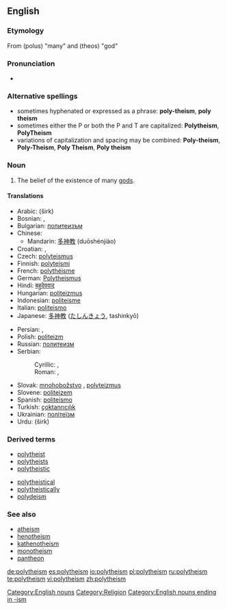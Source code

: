 {{wikipedia|Polytheism}}
==English==

===Etymology===
From {{AGr.}} '''{{polytonic|[[πολύς]]}}''' (polus) "many" and '''{{polytonic|[[θεός]]}}''' (theos) "god"

===Pronunciation===
* {{IPA|/pɒli'θi'ĭz'əm}}

===Alternative spellings===
*sometimes hyphenated or expressed as a phrase: '''poly-theism''', '''poly theism'''
*sometimes either the P or both the P and T are capitalized: '''Polytheism''', '''PolyTheism'''
*variations of capitalization and spacing may be combined: '''Poly-theism''', '''Poly-Theism''', '''Poly Theism''', '''Poly theism'''

===Noun===
{{en-noun}}

# The belief of the existence of many [[god]]s.

====Translations====
{{top}}
*Arabic: {{Arab|[[شرك|شِرْك]]}} (širk)
*Bosnian: {{t|bs|politeizam|m}}, {{t|bs|mnogoboštvo|n}}
*Bulgarian: [[политеизъм]] {{m}}
*Chinese:
**Mandarin: [[多神教]] (duōshénjiào)
*Croatian: {{t|hr|politeizam|m}}, {{t|hr|mnogoboštvo|n}}
*Czech: [[polyteismus]] {{m}}
*Finnish: [[polyteismi]]
*French: [[polythéisme]] {{m}}
*German: [[Polytheismus]] {{m}}
*Hindi: [[बहुदेववाद]]
*Hungarian: [[politeizmus]]
*Indonesian: [[politeisme]]
*Italian: [[politeismo]]
*Japanese: [[多神教]] ([[たしんきょう]], tashinkyō)
{{mid}}
*Persian: {{fa-Arab|[[چندخدایی]]}}, {{fa-Arab|[[شرک]]}}
*Polish: [[politeizm]] {{m}}
*Russian: [[политеизм]] {{IPAchar|(polytɛízm)}} {{m}}
*Serbian:
*:Cyrillic: {{t|sr|политеизам|m}}, {{t|sr|многобоштво|n}}
*:Roman: {{t|sr|politeizam|m}}, {{t|sr|mnogoboštvo|n}}
*Slovak: [[mnohobožstvo]] {{n}}, [[polyteizmus]] {{m}}
*Slovene: [[politeizem]] {{m}}
*Spanish: [[politeísmo]] {{m}}
*Turkish: [[çoktanrıcılık]]
*Ukrainian: [[політеїзм]] {{m}}
*Urdu: {{ur-Arab|[[شرک]]}} (širk)
{{bottom}}

===Derived terms===
{{top2}}
* [[polytheist]]
* [[polytheists]]
* [[polytheistic]]
{{mid2}}
* [[polytheistical]]
* [[polytheistically]]
* [[polydeism]]
{{bottom}}

===See also===
* [[atheism]]
* [[henotheism]]
* [[kathenotheism]]
* [[monotheism]]
* [[pantheon]]

[[Category:English nouns]]
[[Category:Religion]]
[[Category:English nouns ending in -ism]]

[[de:polytheism]]
[[es:polytheism]]
[[io:polytheism]]
[[pl:polytheism]]
[[ru:polytheism]]
[[te:polytheism]]
[[vi:polytheism]]
[[zh:polytheism]]